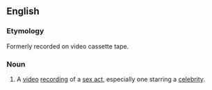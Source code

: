 {{also|sextapes|sex-tape}}

==English==
{{wikipedia|Sex tape (disambiguation)}}

===Etymology===
Formerly recorded on video cassette tape.

===Noun===
{{en-noun}}

# A [[video]] [[recording]] of a [[sex act]], especially one starring a [[celebrity]].